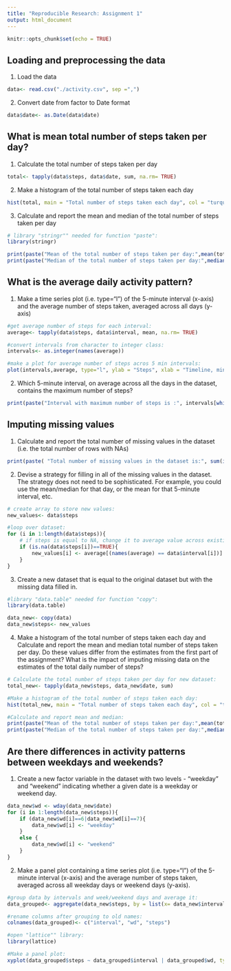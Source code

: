 ```yaml
---
title: "Reproducible Research: Assignment 1"
output: html_document
---
```


```r
knitr::opts_chunk$set(echo = TRUE)
```

## Loading and preprocessing the data  

1. Load the data

```r
data<- read.csv("./activity.csv", sep =",")
```

2. Convert date from factor to Date format

```r
data$date<- as.Date(data$date)
```

## What is mean total number of steps taken per day?  

1. Calculate the total number of steps taken per day  

```r
total<- tapply(data$steps, data$date, sum, na.rm= TRUE)
```

2. Make a histogram of the total number of steps taken each day  

```r
hist(total, main = "Total number of steps taken each day", col = "turquoise", breaks =20)

```

3. Calculate and report the mean and median of the total number of steps taken per day  

```r
# library "stringr"" needed for function "paste":
library(stringr)

print(paste("Mean of the total number of steps taken per day:",mean(total)))
print(paste("Median of the total number of steps taken per day:",median(total)))
```

## What is the average daily activity pattern?  

1. Make a time series plot (i.e. \color{red}{\verb|type = "l"|}type="l") of the 5-minute interval (x-axis) and the average number of steps taken, averaged across all days (y-axis)  

```r
#get average number of steps for each interval:
average<- tapply(data$steps, data$interval, mean, na.rm= TRUE)

#convert intervals from character to integer class:
intervals<- as.integer(names(average))

#make a plot for average number of steps acros 5 min intervals:
plot(intervals,average, type="l", ylab = "Steps", xlab = "Timeline, min", main="Average number of steps across 5 min itervals", lwd = 2, col = "red")
```

2. Which 5-minute interval, on average across all the days in the dataset, contains the maximum number of steps?  

```r
print(paste("Interval with maximum number of steps is :", intervals[which.max(average)], "min"))
```

## Imputing missing values

1. Calculate and report the total number of missing values in the dataset (i.e. the total number of rows with \color{red}{\verb|NA|}NAs)

```r
print(paste( "Total number of missing values in the dataset is:", sum(is.na(data))))
```

2. Devise a strategy for filling in all of the missing values in the dataset. The strategy does not need to be sophisticated. For example, you could use the mean/median for that day, or the mean for that 5-minute interval, etc.  

```r
# create array to store new values:
new_values<- data$steps 

#loop over dataset:
for (i in 1:length(data$steps)){
    # if steps is equal to NA, change it to average value across existing 5 min intervals:
    if (is.na(data$steps[i])==TRUE){
        new_values[i] <- average[(names(average) == data$interval[i])]
    }    
} 
```

3. Create a new dataset that is equal to the original dataset but with the missing data filled in.

```r
#library "data.table" needed for function "copy":
library(data.table)

data_new<- copy(data)
data_new$steps<- new_values
```

4. Make a histogram of the total number of steps taken each day and Calculate and report the mean and median total number of steps taken per day. Do these values differ from the estimates from the first part of the assignment? What is the impact of imputing missing data on the estimates of the total daily number of steps?

```r
# Calculate the total number of steps taken per day for new dataset: 
total_new<- tapply(data_new$steps, data_new$date, sum)

#Make a histogram of the total number of steps taken each day:
hist(total_new, main = "Total number of steps taken each day", col = "turquoise", breaks =20)

#Calculate and report mean and median:
print(paste("Mean of the total number of steps taken per day:",mean(total_new)))
print(paste("Median of the total number of steps taken per day:",median(total_new)))
```

## Are there differences in activity patterns between weekdays and weekends?

1. Create a new factor variable in the dataset with two levels - "weekday" and "weekend" indicating whether a given date is a weekday or weekend day.

```r
data_new$wd <- wday(data_new$date)
for (i in 1:length(data_new$steps)){
    if (data_new$wd[i]==6|data_new$wd[i]==7){
        data_new$wd[i] <- "weekday"
    }
    else {
        data_new$wd[i] <- "weekend"
    }
}
```

2. Make a panel plot containing a time series plot (i.e. \color{red}{\verb|type = "l"|}type="l") of the 5-minute interval (x-axis) and the average number of steps taken, averaged across all weekday days or weekend days (y-axis). 

```r
#group data by intervals and week/weekend days and average it:
data_grouped<- aggregate(data_new$steps, by = list(x= data_new$interval, y= data_new$wd), FUN= mean)

#rename columns after grouping to old names:
colnames(data_grouped)<- c("interval", "wd", "steps")

#open "lattice"" library:
library(lattice)

#Make a panel plot:
xyplot(data_grouped$steps ~ data_grouped$interval | data_grouped$wd, type = "l", layout = c(1,2), xlab = "Interval", ylab = "Number of steps")

```
